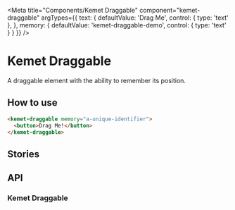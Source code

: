 

<Meta
  title="Components/Kemet Draggable"
  component="kemet-draggable"
  argTypes={{
    text: {
      defaultValue: 'Drag Me',
      control: { type: 'text' },
    },
    memory: {
      defaultValue: 'kemet-draggable-demo',
      control: { type: 'text' }
    }
  }}
/>

# Kemet Draggable

A draggable element with the ability to remember its position.

## How to use

```html
<kemet-draggable memory="a-unique-identifier">
  <button>Drag Me!</button>
</kemet-draggable>
```


## Stories

<Canvas>
  <Story story={stories.Draggable} />
</Canvas>

## API

### Kemet Draggable
<ArgsTable of="kemet-draggable" />
